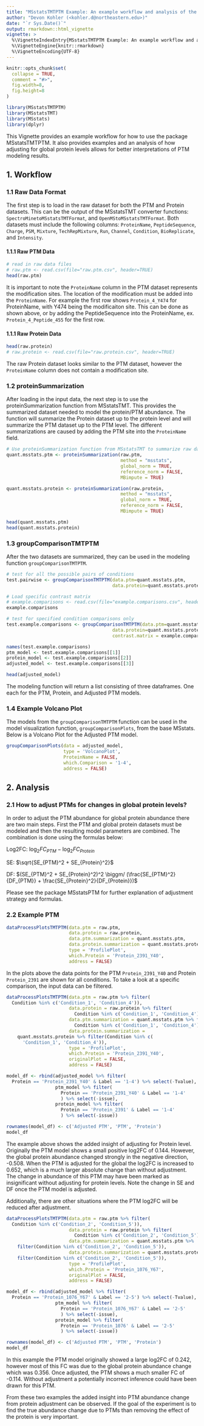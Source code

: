 ```yaml
---
title: "MSstatsTMTPTM Example: An example workflow and analysis of the MSstatsTMTPTM package"
author: "Devon Kohler (<kohler.d@northeastern.edu>)"
date: "`r Sys.Date()`"
output: rmarkdown::html_vignette
vignette: >
  %\VignetteIndexEntry{MSstatsTMTPTM Example: An example workflow and analysis of the MSstatsTMTPTM package}
  %\VignetteEngine{knitr::rmarkdown}
  %\VignetteEncoding{UTF-8}
---
```


```r
knitr::opts_chunk$set(
  collapse = TRUE,
  comment = "#>",
  fig.width=8, 
  fig.height=8
)
```

```r
library(MSstatsTMTPTM)
library(MSstatsTMT)
library(MSstats)
library(dplyr)
```

This Vignette provides an example workflow for how to use the package MSstatsTMTPTM. It also provides examples and an analysis of how adjusting for global protein levels allows for better interpretations of PTM modeling results.

## 1. Workflow

### 1.1 Raw Data Format

The first step is to load in the raw dataset for both the PTM and Protein datasets. This can be the output of the MSstatsTMT converter functions: `SpectroMinetoMSstatsTMTFormat`, and `OpenMStoMSstatsTMTFormat`. Both datasets must include the following columns: `ProteinName`, `PeptideSequence`, `Charge`, `PSM`, `Mixture`, `TechRepMixture`, `Run`, `Channel`, `Condition`, `BioReplicate`, and `Intensity`.

#### 1.1.1 Raw PTM Data

```r
# read in raw data files
# raw.ptm <- read.csv(file="raw.ptm.csv", header=TRUE)
head(raw.ptm)
```

It is important to note the `ProteinName` column in the PTM dataset represents the modification sites. The location of the modification must be added into the `ProteinName`. For example the first row shows `Protein_4_Y474` for ProteinName, with Y474 being the modificaiton site. This can be done as shown above, or by adding the PeptideSequence into the ProteinName, ex. `Protein_4_Peptide_455` for the first row.

#### 1.1.1 Raw Protein Data

``` r
head(raw.protein)
# raw.protein <- read.csv(file="raw.protein.csv", header=TRUE)
```

The raw Protein dataset looks similar to the PTM dataset, however the `ProteinName` column does not contain a modification site.

### 1.2 proteinSummarization

After loading in the input data, the next step is to use the proteinSummarization function from MSstatsTMT. This provides the summarized dataset needed to model the protein/PTM abundance. The function will summarize the Protein dataset up to the protein level and will summarize the PTM dataset up to the PTM level. The different summarizations are caused by adding the PTM site into the `ProteinName` field.

``` r

# Use proteinSummarization function from MSstatsTMT to summarize raw data
quant.msstats.ptm <- proteinSummarization(raw.ptm,
                                          method = "msstats",
                                          global_norm = TRUE,
                                          reference_norm = FALSE,
                                          MBimpute = TRUE)

quant.msstats.protein <- proteinSummarization(raw.protein,
                                          method = "msstats",
                                          global_norm = TRUE,
                                          reference_norm = FALSE,
                                          MBimpute = TRUE)

```

``` r
head(quant.msstats.ptm)
head(quant.msstats.protein)
```


### 1.3 groupComparisonTMTPTM

After the two datasets are summarized, they can be used in the modeling function `groupComparisonTMTPTM`.

``` r

# test for all the possible pairs of conditions
test.pairwise <- groupComparisonTMTPTM(data.ptm=quant.msstats.ptm,
                                       data.protein=quant.msstats.protein)

# Load specific contrast matrix
# example.comparisons <- read.csv(file="example.comparisons.csv", header=TRUE)
example.comparisons

# test for specified condition comparisons only
test.example.comparisons <- groupComparisonTMTPTM(data.ptm=quant.msstats.ptm,
                                       data.protein=quant.msstats.protein,
                                       contrast.matrix = example.comparisons)

```

``` r
names(test.example.comparisons)
ptm_model <- test.example.comparisons[[1]]
protein_model <- test.example.comparisons[[2]]
adjusted_model <- test.example.comparisons[[3]]

head(adjusted_model)

```

The modeling function will return a list consisting of three dataframes. One each for the PTM, Protein, and Adjusted PTM models.

### 1.4 Example Volcano Plot

The models from the `groupComparisonTMTPTM` function can be used in the model visualization function, `groupComparisonPlots`, from the base MSstats. Below is a Volcano Plot for the Adjusted PTM model.

``` r
groupComparisonPlots(data = adjusted_model,
                     type = 'VolcanoPlot',
                     ProteinName = FALSE,
                     which.Comparison = '1-4',
                     address = FALSE)

```



## 2. Analysis

### 2.1 How to adjust PTMs for changes in global protein levels?

In order to adjust the PTM abundance for global protein abundance there are two main steps. First the PTM and global protein datasets must be modeled and then the resulting model parameters are combined. The combination is done using the formulas below:

Log2FC: $\log_2FC_{PTM} - \log_2FC_{Protein}$

SE: $\sqrt{SE_{PTM}^2 + SE_{Protein}^2}$

DF: $(SE_{PTM}^2 + SE_{Protein}^2)^2 \biggm/ (\frac{SE_{PTM}^2}{DF_{PTM}} + \frac{SE_{Protein}^2}{DF_{Protein}})$

Please see the package MSstatsPTM for further explanation of adjustment strategy and formulas.

### 2.2 Example PTM

``` r
dataProcessPlotsTMTPTM(data.ptm = raw.ptm,
                       data.protein = raw.protein,
                       data.ptm.summarization = quant.msstats.ptm,
                       data.protein.summarization = quant.msstats.protein,
                       type = 'ProfilePlot',
                       which.Protein = 'Protein_2391_Y40',
                       address = FALSE)

```

In the plots above the data points for the PTM `Protein_2391_Y40` and Protein `Protein_2391` are shown for all conditions. To take a look at a specific comparison, the input data can be filtered.

``` r
dataProcessPlotsTMTPTM(data.ptm = raw.ptm %>% filter(
  Condition %in% c('Condition_1', 'Condition_4')),
                       data.protein = raw.protein %>% filter(
                         Condition %in% c('Condition_1', 'Condition_4')),
                       data.ptm.summarization = quant.msstats.ptm %>% filter(
                         Condition %in% c('Condition_1', 'Condition_4')),
                       data.protein.summarization = 
    quant.msstats.protein %>% filter(Condition %in% c(
      'Condition_1', 'Condition_4')),
                       type = 'ProfilePlot',
                       which.Protein = 'Protein_2391_Y40',
                       originalPlot = FALSE,
                       address = FALSE)

model_df <- rbind(adjusted_model %>% filter(
  Protein == 'Protein_2391_Y40' & Label == '1-4') %>% select(-Tvalue),
                  ptm_model %>% filter(
                    Protein == 'Protein_2391_Y40' & Label == '1-4'
                    ) %>% select(-issue),
                  protein_model %>% filter(
                    Protein == 'Protein_2391' & Label == '1-4'
                    ) %>% select(-issue))

rownames(model_df) <- c('Adjusted PTM', 'PTM', 'Protein')
model_df
```

The example above shows the added insight of adjusting for Protein level. Originally the PTM model shows a small positive log2FC of 0.144. However, the global protein abundance changed strongly in the negative direction, -0.508. When the PTM is adjusted for the global the log2FC is increased to 0.652, which is a much larger absolute change than without adjustment. The change in abundance of this PTM may have been marked as insignificant without adjusting for protein levels. Note the change in SE and DF once the PTM model is adjusted.

Additionally, there are other situations where the PTM log2FC will be reduced after adjustment.

``` r
dataProcessPlotsTMTPTM(data.ptm = raw.ptm %>% filter(
  Condition %in% c('Condition_2', 'Condition_5')),
                       data.protein = raw.protein %>% filter(
                         Condition %in% c('Condition_2', 'Condition_5')),
                       data.ptm.summarization = quant.msstats.ptm %>% 
    filter(Condition %in% c('Condition_2', 'Condition_5')),
                       data.protein.summarization = quant.msstats.protein %>% 
    filter(Condition %in% c('Condition_2', 'Condition_5')),
                       type = 'ProfilePlot',
                       which.Protein = 'Protein_1076_Y67',
                       originalPlot = FALSE,
                       address = FALSE)

model_df <- rbind(adjusted_model %>% filter(
  Protein == 'Protein_1076_Y67' & Label == '2-5') %>% select(-Tvalue),
                  ptm_model %>% filter(
                    Protein == 'Protein_1076_Y67' & Label == '2-5'
                    ) %>% select(-issue),
                  protein_model %>% filter(
                    Protein == 'Protein_1076' & Label == '2-5'
                    ) %>% select(-issue))

rownames(model_df) <- c('Adjusted PTM', 'PTM', 'Protein')
model_df
```

In this example the PTM model originally showed a large log2FC of 0.242, however most of this FC was due to the global protein abundance change which was 0.356. Once adjusted, the PTM shows a much smaller FC of -0.114. Without adjustment a potentially incorrect inference could have been drawn for this PTM.

From these two examples the added insight into PTM abundance change from protein adjustment can be observed. If the goal of the experiment is to find the true abundance change due to PTMs than removing the effect of the protein is very important.




